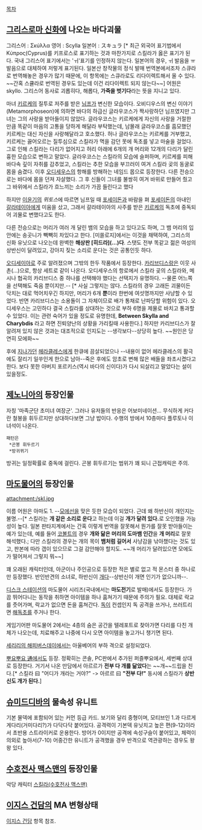 [[목차]]

== [[그리스로마 신화]]에 나오는 바다괴물 ==
그리스어 : Σκύλλα 
영어 : Scylla
일본어 : スキュラ [* 최근 외국어 표기법에서 Κύπρος(Cyprus)를 키프로스로 표기하는 것과 마찬가지로 스킬라가 옳은 표기가 된다. 국내 그리스어 표기에서는 'ㅟ'표기를 인정하지 않는다. 일본어의 경우, ㅟ 발음을 ㅠ 발음으로 대체하여 저렇게 표기된다. 일본산 창작물의 정식 발매 번역본에서조차 스큐라로 번역해놓은 경우가 많기 때문에, 이 항목에는 스큐라로도 리다이렉트해서 올 수 있다. ~~간혹 스큘라로 번역된 경우도 있는데 이건 리다이렉트 되지 않는다~~]
어원은 skyllo. 그리스어 동사로 괴롭히다, 해롭다, '''가죽을 벗기다'''라는 뜻을 지니고 있다.

마녀 [[키르케]]의 질투로 저주를 받은 [[님프]]가 변신한 모습이다.
오비디우스의 변신 이야기(Metamorphoseon)에 의하면 바다의 하급신 글라우코스가 짝사랑하던 님프였지만 그녀는 그의 사랑을 받아들이지 않았다. 글라우코스는 키르케에게 자신의 사랑을 거절한 만큼 똑같이 마음의 고통을 당하게 해달라 부탁했는데, 남몰래 글라우코스를 흠모했던 키르케는 대신 자신을 사랑해달라고 호소했다. 허나 글라우코스는 키르케를 거부했고, 키르케는 끓어오르는 질투심으로 스킬라가 멱을 감던 못에 독초를 넣고 마술을 걸었다. 그로 인해 스킬라는 다리가 없어지고 허리 아래에 6개의 개 머리와 12개의 다리가 달린 흉한 모습으로 변하고 말았다. 글라우코스는 스킬라의 모습에 슬퍼하며, 키르케를 피해 바다속 깊이 자취를 감추었고, 스킬라는 추한 모습을 부끄러이 여겨 스킬라 곶의 동굴로 몸을 숨겼다. 이후 [[오디세우스]]의 항해를 방해하는 네임드 몹으로 등장한다.
다른 전승으로는 바다에 몸을 던져 자살했다. 그 후 신들이 그녀를 불쌍히 여겨 바위로 만들어 줬고 그 바위에서 스킬라가 흐느끼는 소리가 가끔 들린다고 했다

하지만 [[이윤기]]의 ''뮈토스''에 따르면 님프일 때 [[포세이돈]]과 바람을 펴 [[포세이돈]]의 아내인 [[갈라테이아]]에게 미움을 샀고, 그래서 갈라테이아의 사주를 받은 [[키르케]]의 독초에 중독되어 괴물로 변했다고도 한다.  

다른 전승으로는 머리가 여러 개 달린 뱀의 모습을 하고 있다고도 하며, 그 뱀 머리의 입안에는 송곳니가 빽빽히 차있다고 한다. [미쏠로지]에서는 이것을 채택하여, 그리스의 신화 유닛으로 나오는데 완벽한 '''해상판 [히드라](...)다'''. 스탯도 전부 똑같고
젊은 여성의 상반신이 달려있고, 강아지 짖는 소리로 운다는 것은 공통인듯 하다.

[[오디세이아]]로 주로 알려졌으며 그밖의 한두 작품에서 등장한다.
[[카리브디스]]랑은 이웃 사촌(...)으로, 항상 세트로 같이 나온다.
오디세우스의 항로에서 스킬라 곶의 스킬라와, 메시나 협곡의 카리브디스 중 하나를 선택해야 했다는 선택지가 유명하다. --물론 어느쪽을 선택해도 죽음 뿐이지만.-- [* 사실 그렇지는 않다. 스킬라의 경우 고래든 괴물이든 닥치는 대로 먹어치우긴 하지만, 머리가 6개 '''뿐'''이라 한번에 여섯명까지만 사냥할 수 있었다. 반면 카리브디스는 소용돌이 그 자체이므로 배가 통채로 난파당할 위험이 있다. 오디세우스는 고민하다 결국 스킬라를 상대하는 것으로 부하 6명을 제물로 바치고 통과할 수 있었다. 이는 관련 숙어가 있을 정도로 유명한데, '''Between Skylla and Charybdis''' 라고 하면 진퇴양난의 상황을 가리킬때 사용한다.]
하지만 카리브디스가 잘 알려져 있지 않은 것과는 대조적으로 인지도는 --생각보다--상당히 높다.
~~원인은 당연히 모에화~~

후에 [[지나가던]] [[헤라클레스]]에게 한큐에 끔살되었으나 --내용이 없어 헤라클레스의 활극에도 잘리기 일쑤인게 한으로 남아--죽은 후에도 암초로 변해 많은 배들을 좌초시켰다고 한다. 보다 못한 아버지 포르키스(역시 바다의 신이다)가 다시 되살리고 말았다는 설이 있을정도.

== [[제노니아]]의 등장인물 ==
자칭 '마족군단 초미녀 여장군'. 그러나 유저들의 반응은 어보미네이션...
무식하게 커다란 철봉을 휘두르지만 상대하다보면 그냥 밥이다. 수행의 방에서 10층마다 플루토나 이녀석이 나온다.
 패턴은
  *곤봉 휘두르기
  *방귀뀌기
방귀는 일정확률로 중독에 걸린다. 곤봉 휘두르기는 범위가 꽤 되니 근접캐릭은 주의.

== [[마도물어]]의 등장인물 ==

attachment:/skl.jpg

이름 어원은 아마도 1. --[[모에선]]을 맞은 듯한 모습이 되었다. 근데 왜 하반신이 개인지는 불명.--[* 스킬라는 '''개 같은 소리로 운다'''고 하는데 이걸 '''개가 달려 있다.'''로 오인했을 가능성이 높다. 일본 판타지계에서는 간혹 이렇게 번역을 잘못해서 뭔가를 잘못 받아들이는 예가 있는데, 예를 들어 [[코볼트]]의 경우 '''개와 닮은 머리의 도마뱀 인간'''을 '''개 머리'''로 잘못 해석했다.; 다만 스킬라의 경우는 개의 목이 '''뱀처럼 길어서''' 사냥감을 낚아챘다는 것도 있고, 판본에 따라 갭이 있으므로 그걸 감안해야 할지도. ~~개 머리가 달려있으면 모에도가 떨어져서 그렇지 뭐~~]

꽤 오래된 캐릭터인데, 아군이나 주인공으로 등장한 적은 별로 없고 적 몬스터 중 하나로만 등장했다.
반인반견의 소녀로, 하반신이 [[개]]다--상반신이 개면 인기가 없으니까--.
 
[[디스크 스테이션]]의 마도물어 시리즈(국내에서는 '''마도전기'''로 발매)에서도 등장한다.
가끔 뛰어다니는 동작을 취하면 아이템을 하나 훔쳐가기 때문에 주의가 필요. 대체로 락교를 줏어가며, 락교가 없으면 돈을 훔쳐간다.
[[독]]이 컨셉인지 독 공격을 쓰거나, 쓰러트리면 [[해독초]]를 주거나 한다.

게임기어판 마도물어 2에서는 4층의 숨은 공간을 텔레포트로 찾아가면 다리를 다친 개체가 나오는데, 치료해주고 나중에 다시 오면 아이템을 놓고가니 챙기면 된다.

[[세리리의 해피버스데이]]에서는 아울베어의 부하 격으로 설정되었다.

[[뿌요뿌요 通]]에서도 등장. 정확히는 콘솔, PC판에서 추가된 퍼즐뿌요에서, 세번째 상대로 등장한다. 거기서 나온 만담에서 아르르가 '''전부 다 개를 닮았다'''는 ~~개~~드립을 친다.[* 스킬라 曰 "어디가 개라는 거야?" -> 아르르 曰 '''"전부 다!"''' 동시에 스킬라가 '''상반신도 개가 된다.''']

== [[슈미드디바]]의 물속성 유니트 ==
기본 물덱에 포함되어 있는 커먼 등급 카드. 보기와 달리 중형이며, 모티브인 1.과 다르게 게다리(거미다리?)가 다닥다닥 붙어있다. 공격력이 기본덱 유닛치고 높은 편(9-12)이라서 초반용 스트라이커로 운용한다. 방어가 0이지만 공격에 속성구슬이 붙어있고, 체력이 의외로 높아서(7-10) 어중간한 유니트가 공격했을 경우 반격으로 역관광하는 경우도 왕왕 있다.

== [[수호전사 맥스맨]]의 등장인물 ==
악당 캐릭터 [[스킬라(수호전사 맥스맨)]]

== [[이지스 건담]]의 MA 변형상태 ==
[[이지스 건담]] 항목 참조.
